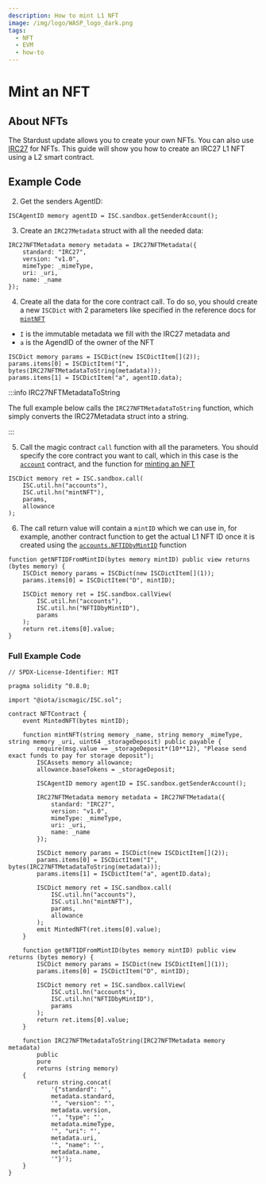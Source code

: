 ```yaml
---
description: How to mint L1 NFT
image: /img/logo/WASP_logo_dark.png
tags:
  - NFT
  - EVM
  - how-to
---
```


# Mint an NFT
## About NFTs

The Stardust update allows you to create your own NFTs. You can also use [IRC27](https://github.com/iotaledger/tips/blob/main/tips/TIP-0027/tip-0027.md) for NFTs. This guide will show you how to create an IRC27 L1 NFT using a L2 smart contract.

## Example Code

<ExampleCodeIntro/>

2. Get the senders AgentID:

```solidity
ISCAgentID memory agentID = ISC.sandbox.getSenderAccount();
```

3. Create an `IRC27Metadata` struct  with all the needed data:

```solidity
IRC27NFTMetadata memory metadata = IRC27NFTMetadata({
    standard: "IRC27",
    version: "v1.0",
    mimeType: _mimeType,
    uri: _uri,
    name: _name
});
```

4. Create all the data for the core contract call. To do so, you should create a new `ISCDict` with 2 parameters like specified in the reference docs for [`mintNFT`](../../../../../../references/iota-evm/core-contracts/accounts.md#mintnfti-immutabledata-a-agentid-c-collectionid-w-withdrawonmint)
* `I` is the immutable metadata we fill with the IRC27 metadata and
* `a` is the AgendID of the owner of the NFT

```solidity
ISCDict memory params = ISCDict(new ISCDictItem[](2));
params.items[0] = ISCDictItem("I", bytes(IRC27NFTMetadataToString(metadata)));
params.items[1] = ISCDictItem("a", agentID.data);
```

:::info IRC27NFTMetadataToString

The full example below calls the `IRC27NFTMetadataToString` function, which simply converts the IRC27Metadata struct into a string.

:::

5. Call the magic contract `call` function with all the parameters. You should specify the core contract you want to call, which in this case is the [`account`](../../../../../../references/iota-evm/core-contracts/accounts.md) contract, and the function for [minting an NFT](../../../../../../references/iota-evm/core-contracts/accounts.md#mintnfti-immutabledata-a-agentid-c-collectionid-w-withdrawonmint)

```solidity
ISCDict memory ret = ISC.sandbox.call(
    ISC.util.hn("accounts"),
    ISC.util.hn("mintNFT"),
    params,
    allowance
);
```

6. The call return value will contain a `mintID` which we can use in, for example, another contract function to get the actual L1 NFT ID once it is created using the [`accounts.NFTIDbyMintID`](../../../../../../references/iota-evm/core-contracts/accounts.md#nftidbymintidd-mintid) function

```solidity
function getNFTIDFromMintID(bytes memory mintID) public view returns (bytes memory) {
    ISCDict memory params = ISCDict(new ISCDictItem[](1));
    params.items[0] = ISCDictItem("D", mintID);

    ISCDict memory ret = ISC.sandbox.callView(
        ISC.util.hn("accounts"),
        ISC.util.hn("NFTIDbyMintID"),
        params
    );
    return ret.items[0].value;
} 
```

### Full Example Code 

```solidity
// SPDX-License-Identifier: MIT

pragma solidity ^0.8.0;

import "@iota/iscmagic/ISC.sol";

contract NFTContract {
    event MintedNFT(bytes mintID);

    function mintNFT(string memory _name, string memory _mimeType, string memory _uri, uint64 _storageDeposit) public payable {
        require(msg.value == _storageDeposit*(10**12), "Please send exact funds to pay for storage deposit");
        ISCAssets memory allowance;
        allowance.baseTokens = _storageDeposit;

        ISCAgentID memory agentID = ISC.sandbox.getSenderAccount();

        IRC27NFTMetadata memory metadata = IRC27NFTMetadata({
            standard: "IRC27",
            version: "v1.0",
            mimeType: _mimeType,
            uri: _uri,
            name: _name
        });

        ISCDict memory params = ISCDict(new ISCDictItem[](2));
        params.items[0] = ISCDictItem("I", bytes(IRC27NFTMetadataToString(metadata)));
        params.items[1] = ISCDictItem("a", agentID.data);

        ISCDict memory ret = ISC.sandbox.call(
            ISC.util.hn("accounts"),
            ISC.util.hn("mintNFT"),
            params,
            allowance
        );
        emit MintedNFT(ret.items[0].value);
    }

    function getNFTIDFromMintID(bytes memory mintID) public view returns (bytes memory) {
        ISCDict memory params = ISCDict(new ISCDictItem[](1));
        params.items[0] = ISCDictItem("D", mintID);

        ISCDict memory ret = ISC.sandbox.callView(
            ISC.util.hn("accounts"),
            ISC.util.hn("NFTIDbyMintID"),
            params
        );
        return ret.items[0].value;
    } 

    function IRC27NFTMetadataToString(IRC27NFTMetadata memory metadata)
        public
        pure
        returns (string memory)
    {
        return string.concat(
            '{"standard": "',
            metadata.standard,
            '", "version": "',
            metadata.version,
            '", "type": "',
            metadata.mimeType,
            '", "uri": "',
            metadata.uri,
            '", "name": "',
            metadata.name,
            '"}');
    }
}
```
